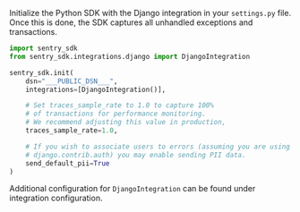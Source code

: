 Initialize the Python SDK with the Django integration in your `settings.py` file. Once this is done, the SDK captures all unhandled exceptions and transactions.

```python {filename:settings.py}
import sentry_sdk
from sentry_sdk.integrations.django import DjangoIntegration

sentry_sdk.init(
    dsn="___PUBLIC_DSN___",
    integrations=[DjangoIntegration()],

    # Set traces_sample_rate to 1.0 to capture 100%
    # of transactions for performance monitoring.
    # We recommend adjusting this value in production,
    traces_sample_rate=1.0,

    # If you wish to associate users to errors (assuming you are using
    # django.contrib.auth) you may enable sending PII data.
    send_default_pii=True
)
```

<Note><markdown>

Additional configuration for `DjangoIntegration` can be found under <PlatformLink to="/configuration/integrations/django/">integration configuration</PlatformLink>.

</markdown></Note>
